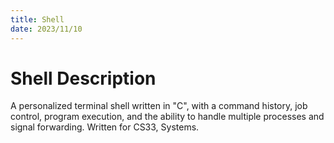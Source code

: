 ```yaml
---
title: Shell
date: 2023/11/10
---
```


# Shell Description

A personalized terminal shell written in "C", with a command history, job control, program execution, and the ability to handle multiple processes and signal forwarding. Written for CS33, Systems.
